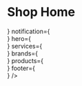 

<Meta title="Templates/ShopHome" component={ShopHome} />

# Shop Home

<Canvas>
    <Story name="Basic">
        <ShopHome 
            header={<div class="box" />}
            notification={<div class="box" />}
            hero={<div class="box" />}
            services={<div class="box" />}
            brands={<div class="box" />}
            products={<div class="box" />}
            footer={<div class="box" />}
        />
    </Story>
</Canvas>